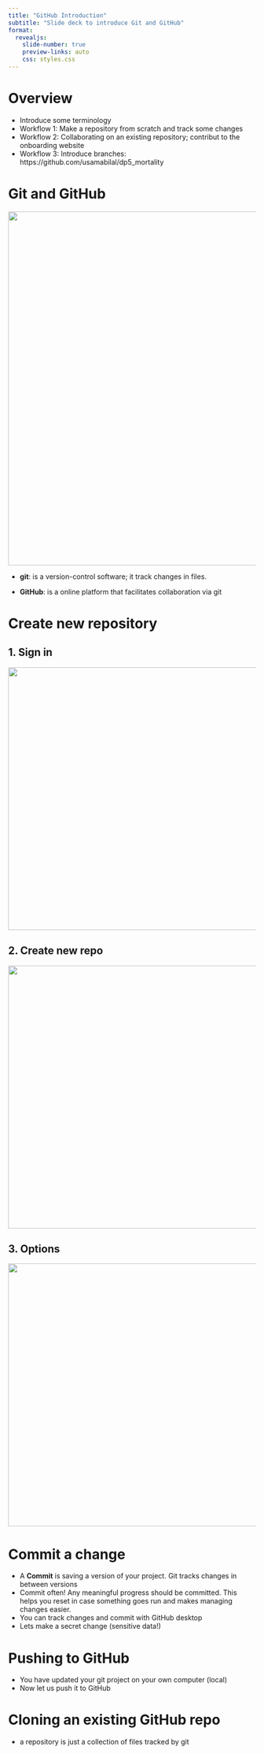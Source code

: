 ```yaml
---
title: "GitHub Introduction"
subtitle: "Slide deck to introduce Git and GitHub"
format:
  revealjs: 
    slide-number: true
    preview-links: auto
    css: styles.css
---
```


# Overview

-   Introduce some terminology
-   Workflow 1: Make a repository from scratch and track some changes
-   Workflow 2: Collaborating on an existing repository; contribut to the onboarding website
-   Workflow 3: Introduce branches: https://github.com/usamabilal/dp5_mortality

# Git and GitHub

![](images/github.png){fig-align="center" width="719"}

-   **git**: is a version-control software; it track changes in files.

-   **GitHub**: is a online platform that facilitates collaboration via git

# Create new repository

::: panel-tabset
## 1. Sign in

![](images/workflow1-signin.png){width="534"}

## 2. Create new repo

![](images/workflow1-create-new-repo.png){width="534"} 

## 3.  Options

![](images/workflow1-repo-options.PNG){width="534"}

:::

# Commit a change

- A **Commit** is saving a version of your project. Git tracks changes in between versions
- Commit often! Any meaningful progress should be committed. This helps you reset in case something goes run and makes managing changes easier.
- You can track changes and commit with GitHub desktop
- Lets make a secret change (sensitive data!)

# Pushing to GitHub

- You have updated your git project on your own computer (local)
- Now let us push it to GitHub
 
# Cloning an existing GitHub repo

- a repository is just a collection of files tracked by git
